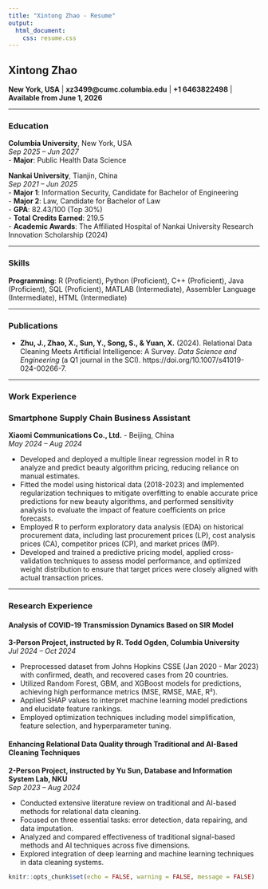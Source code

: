 ```yaml
---
title: "Xintong Zhao - Resume"
output: 
  html_document:
    css: resume.css
---
```


## Xintong Zhao

**New York, USA** | **xz3499@cumc.columbia.edu** | **+1 6463822498** | **Available from June 1, 2026**

---

### Education

**Columbia University**, New York, USA  
*Sep 2025 – Jun 2027*  
- **Major**: Public Health Data Science

**Nankai University**, Tianjin, China  
*Sep 2021 – Jun 2025*  
- **Major 1**: Information Security, Candidate for Bachelor of Engineering  
- **Major 2**: Law, Candidate for Bachelor of Law  
- **GPA**: 82.43/100 (Top 30%)  
- **Total Credits Earned**: 219.5  
- **Academic Awards**: The Affiliated Hospital of Nankai University Research Innovation Scholarship (2024)

---

### Skills

**Programming**: R (Proficient), Python (Proficient), C++ (Proficient), Java (Proficient), SQL (Proficient), MATLAB (Intermediate), Assembler Language (Intermediate), HTML (Intermediate)

---

### Publications

- **Zhu, J., Zhao, X., Sun, Y., Song, S., & Yuan, X.** (2024). Relational Data Cleaning Meets Artificial Intelligence: A Survey. *Data Science and Engineering* (a Q1 journal in the SCI). https://doi.org/10.1007/s41019-024-00266-7.

---

### Work Experience

### Smartphone Supply Chain Business Assistant
**Xiaomi Communications Co., Ltd.** - Beijing, China  
*May 2024 – Aug 2024*

- Developed and deployed a multiple linear regression model in R to analyze and predict beauty algorithm pricing, reducing reliance on manual estimates.
- Fitted the model using historical data (2018-2023) and implemented regularization techniques to mitigate overfitting to enable accurate price predictions for new beauty algorithms, and performed sensitivity analysis to evaluate the impact of feature coefficients on price forecasts.
- Employed R to perform exploratory data analysis (EDA) on historical procurement data, including last procurement prices (LP), cost analysis prices (CA), competitor prices (CP), and market prices (MP).
- Developed and trained a predictive pricing model, applied cross-validation techniques to assess model performance, and optimized weight distribution to ensure that target prices were closely aligned with actual transaction prices.

---

### Research Experience

#### Analysis of COVID-19 Transmission Dynamics Based on SIR Model
**3-Person Project, instructed by R. Todd Ogden, Columbia University**  
*Jul 2024 – Oct 2024*

- Preprocessed dataset from Johns Hopkins CSSE (Jan 2020 - Mar 2023) with confirmed, death, and recovered cases from 20 countries.
- Utilized Random Forest, GBM, and XGBoost models for predictions, achieving high performance metrics (MSE, RMSE, MAE, R²).
- Applied SHAP values to interpret machine learning model predictions and elucidate feature rankings.
- Employed optimization techniques including model simplification, feature selection, and hyperparameter tuning.

#### Enhancing Relational Data Quality through Traditional and AI-Based Cleaning Techniques
**2-Person Project, instructed by Yu Sun, Database and Information System Lab, NKU**  
*Sep 2023 – Aug 2024*

- Conducted extensive literature review on traditional and AI-based methods for relational data cleaning.
- Focused on three essential tasks: error detection, data repairing, and data imputation.
- Analyzed and compared effectiveness of traditional signal-based methods and AI techniques across five dimensions.
- Explored integration of deep learning and machine learning techniques in data cleaning systems.


```r
knitr::opts_chunk$set(echo = FALSE, warning = FALSE, message = FALSE)
```